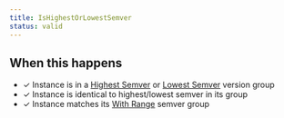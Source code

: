 ```yaml
---
title: IsHighestOrLowestSemver
status: valid
---
```


## When this happens

- ✓ Instance is in a [Highest Semver](VERSION_GROUP_HIGHEST_SEMVER) or [Lowest Semver](VERSION_GROUP_LOWEST_SEMVER) version group
- ✓ Instance is identical to highest/lowest semver in its group
- ✓ Instance matches its [With Range](SEMVER_GROUP_WITH_RANGE) semver group

